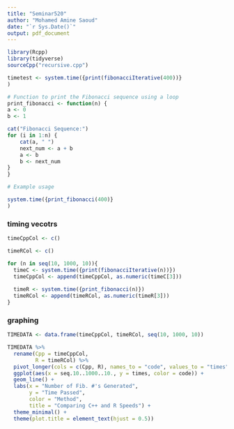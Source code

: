 ```yaml
---
title: "Seminar520"
author: "Mohamed Amine Saoud"
date: "`r Sys.Date()`"
output: pdf_document
---
```

```r
library(Rcpp)
library(tidyverse)
sourceCpp("recursive.cpp")
```

```r
timetest <- system.time({print(fibonacciIterative(400))}
)
```

```r

# Function to print the Fibonacci sequence using a loop
print_fibonacci <- function(n) {
a <- 0
b <- 1

cat("Fibonacci Sequence:")
for (i in 1:n) {
	cat(a, " ")
	next_num <- a + b
	a <- b
	b <- next_num
}
}

# Example usage

system.time({print_fibonacci(400)}
)
```

### timing vecotrs
```r
timeCppCol <- c()

timeRCol <- c()

for (n in seq(10, 1000, 10)){
  timeC <- system.time({print(fibonacciIterative(n))})
  timeCppCol <- append(timeCppCol, as.numeric(timeC[3]))
  
  timeR <- system.time({print_fibonacci(n)})
  timeRCol <- append(timeRCol, as.numeric(timeR[3]))
}
```

### graphing
```r
TIMEDATA <- data.frame(timeCppCol, timeRCol, seq(10, 1000, 10))
```

```r
TIMEDATA %>%
  rename(Cpp = timeCppCol,
         R = timeRCol) %>%
  pivot_longer(cols = c(Cpp, R), names_to = "code", values_to = "times") %>%
  ggplot(aes(x = seq.10..1000..10., y = times, color = code)) +
  geom_line() +
  labs(x = "Number of Fib. #'s Generated",
       y = "Time Passed",
       color = "Method",
       title = "Comparing C++ and R Speeds") +
  theme_minimal() +
  theme(plot.title = element_text(hjust = 0.5))
```

